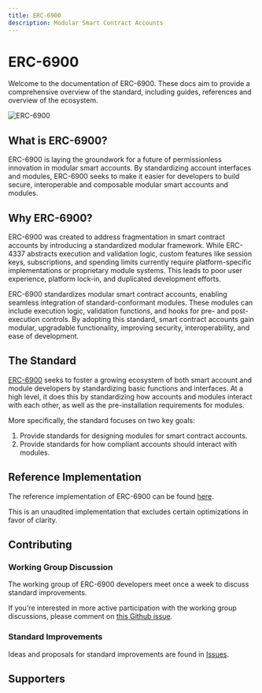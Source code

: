 ```yaml
---
title: ERC-6900
description: Modular Smart Contract Accounts
---
```



# ERC-6900

Welcome to the documentation of ERC-6900. These docs aim to provide a comprehensive overview of the standard, including guides, references and overview of the ecosystem.

<img src="/erc6900.jpg" alt="ERC-6900" className="w-full" />

## What is ERC-6900?

ERC-6900 is laying the groundwork for a future of permissionless innovation in modular smart accounts. By standardizing account interfaces and modules, ERC-6900 seeks to make it easier for developers to build secure, interoperable and composable modular smart accounts and modules.

## Why ERC-6900?

ERC-6900 was created to address fragmentation in smart contract accounts by introducing a standardized modular framework. While ERC-4337 abstracts execution and validation logic, custom features like session keys, subscriptions, and spending limits currently require platform-specific implementations or proprietary module systems. This leads to poor user experience, platform lock-in, and duplicated development efforts.

ERC-6900 standardizes modular smart contract accounts, enabling seamless integration of standard-conformant modules. These modules can include execution logic, validation functions, and hooks for pre- and post-execution controls. By adopting this standard, smart contract accounts gain modular, upgradable functionality, improving security, interoperability, and ease of development.

## The Standard

[ERC-6900](https://eips.ethereum.org/EIPS/eip-6900) seeks to foster a growing ecosystem of both smart account and module developers by standardizing basic functions and interfaces. At a high level, it does this by standardizing how accounts and modules interact with each other, as well as the pre-installation requirements for modules.

More specifically, the standard focuses on two key goals:

1. Provide standards for designing modules for smart contract accounts.
2. Provide standards for how compliant accounts should interact with modules.

## Reference Implementation

The reference implementation of ERC-6900 can be found [here](https://github.com/erc6900/reference-implementation).

<Callout type="warning">
  This is an unaudited implementation that excludes certain optimizations in
  favor of clarity.
</Callout>

## Contributing

### Working Group Discussion

The working group of ERC-6900 developers meet once a week to discuss standard improvements.

If you're interested in more active participation with the working group discussions, please comment on [this Github issue](https://github.com/erc6900/resources/issues/39).

### Standard Improvements

Ideas and proposals for standard improvements are found in [Issues](https://github.com/erc6900/reference-implementation/issues).

## Supporters

<Sponsors />
